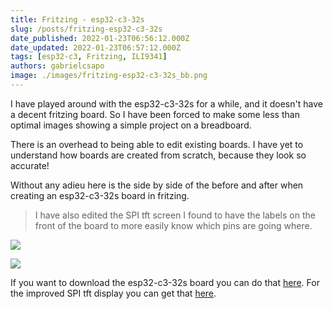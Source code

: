 ```yaml
---
title: Fritzing - esp32-c3-32s
slug: /posts/fritzing-esp32-c3-32s
date_published: 2022-01-23T06:56:12.000Z
date_updated: 2022-01-23T06:57:12.000Z
tags: [esp32-c3, Fritzing, ILI9341]
authors: gabrielcsapo
image: ./images/fritzing-esp32-c3-32s_bb.png
---
```


I have played around with the esp32-c3-32s for a while, and it doesn't have a decent fritzing board. So I have been forced to make some less than optimal images showing a simple project on a breadboard.

There is an overhead to being able to edit existing boards. I have yet to understand how boards are created from scratch, because they look so accurate!

Without any adieu here is the side by side of the before and after when creating an esp32-c3-32s board in fritzing.

> I have also edited the SPI tft screen I found to have the labels on the front of the board to more easily know which pins are going where.

![](./images/IMG_5513-4-4.jpeg)

![](./images/esp32-c3-32s-spi-screen.png)

If you want to download the esp32-c3-32s board you can do that [here](../files/fritzing-parts/esp32-c3-32s.fzpz). For the improved SPI tft display you can get that [here](../files/fritzing-parts/2.8%22%20SPI%20TFT%20Module.fzpz).
